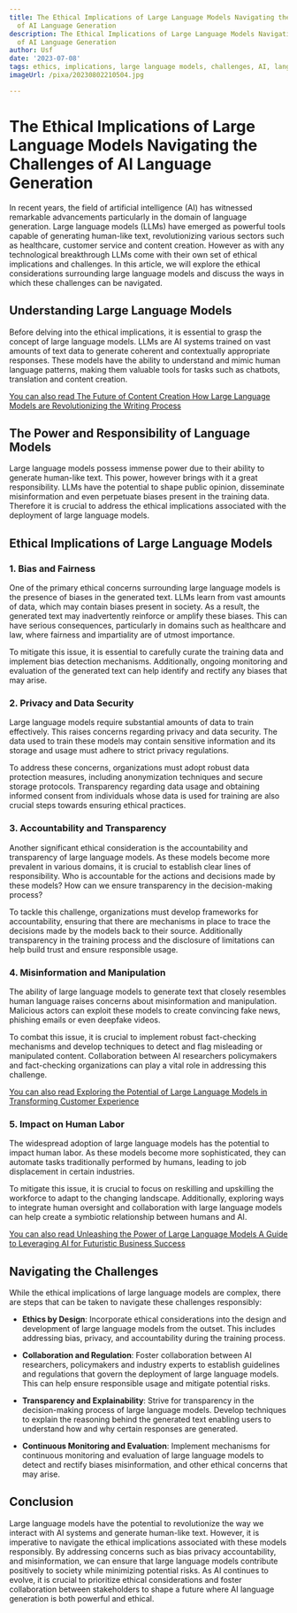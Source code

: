 ```yaml
---
title: The Ethical Implications of Large Language Models Navigating the Challenges
  of AI Language Generation
description: The Ethical Implications of Large Language Models Navigating the Challenges
  of AI Language Generation
author: Usf
date: '2023-07-08'
tags: ethics, implications, large language models, challenges, AI, language generation
imageUrl: /pixa/20230802210504.jpg

---
```

# The Ethical Implications of Large Language Models Navigating the Challenges of AI  Language  Generation

In recent years, the field of artificial intelligence (AI) has witnessed remarkable advancements particularly in the domain of language generation.  Large language models (LLMs) have  emerged as powerful tools capable of generating  human-like text, revolutionizing various sectors such as healthcare, customer service and content creation. However as with any technological breakthrough LLMs come with their own set of ethical  implications and  challenges. In this article, we will explore the ethical considerations surrounding large language models and discuss  the ways in which these  challenges can  be  navigated.

## Understanding Large Language Models

Before  delving into the ethical implications, it  is essential  to grasp the concept of large language models. LLMs are  AI systems trained on vast  amounts of text data to generate coherent and contextually appropriate responses. These models have the ability to understand and mimic human language patterns, making them valuable tools for tasks such as chatbots, translation and content  creation.

[You can also read The Future  of Content Creation How Large Language Models are Revolutionizing the Writing Process](The%20Future%20of%20Content%20Creation%20How%20Large%20Language%20Models%20are%20Revolutionizing%20the%20Writing%20Process)


## The  Power and Responsibility  of Language Models

Large language models possess immense power due to their ability to generate human-like  text. This  power, however brings with it a great responsibility.  LLMs have the potential to shape public  opinion, disseminate misinformation and even perpetuate biases present in the  training data. Therefore it is crucial to address the ethical implications associated with the deployment of large language  models.

## Ethical Implications of  Large Language Models

### 1. Bias and Fairness

One of the primary ethical concerns surrounding large language models is the presence of biases in  the generated text. LLMs learn  from vast amounts of data, which may contain biases present in society.  As a result, the generated text may  inadvertently reinforce or amplify  these biases. This can have serious consequences,  particularly in domains such as healthcare and law, where fairness and impartiality are of utmost importance.

To mitigate this issue, it is essential to carefully curate the training data and implement bias detection  mechanisms. Additionally, ongoing monitoring and evaluation of the generated text can  help  identify and rectify any biases that may arise.

### 2. Privacy and Data Security

Large  language models require substantial amounts of  data to train effectively. This raises concerns regarding privacy and data security. The data  used to train  these models may  contain sensitive  information  and its storage and usage must adhere to strict privacy regulations.

To address these concerns, organizations  must adopt  robust data protection measures, including anonymization techniques and secure storage protocols. Transparency regarding data usage and obtaining informed consent from individuals whose  data is used for  training are also crucial steps towards ensuring ethical practices.

### 3. Accountability and  Transparency

Another  significant  ethical consideration  is the accountability and transparency  of large language models. As these models become  more prevalent in various domains, it is crucial to  establish clear lines of responsibility. Who is accountable for the actions and decisions made by these models? How can we ensure transparency in the decision-making process?

To tackle this challenge, organizations must develop  frameworks for accountability, ensuring that there are mechanisms in place to trace the decisions made by the models back to their source. Additionally transparency in the training  process and the disclosure of limitations can help build  trust and ensure responsible usage.

### 4. Misinformation and  Manipulation

The ability of large language models to generate text  that closely resembles human language raises concerns about misinformation and  manipulation. Malicious actors can exploit these models to create convincing fake news, phishing  emails or even  deepfake videos.

To combat  this issue, it is crucial to  implement robust fact-checking mechanisms and develop techniques to detect and flag misleading or manipulated content. Collaboration between AI researchers policymakers and fact-checking organizations can play a vital role  in addressing this challenge.

[You can also read Exploring the Potential of Large  Language Models in Transforming Customer Experience](Exploring%20the%20Potential%20of%20Large%20Language%20Models%20in%20Transforming%20Customer%20Experience)


### 5. Impact on Human Labor

The widespread  adoption of large language  models has the potential to impact  human labor. As these models become more sophisticated, they can automate tasks traditionally  performed by humans, leading to job displacement in certain industries.

To mitigate this  issue, it is crucial to focus on reskilling and upskilling the workforce to  adapt to the changing landscape. Additionally, exploring ways to integrate human oversight and collaboration with large language models  can help create a symbiotic relationship between humans and AI.

[You  can also read Unleashing the Power of Large Language Models A Guide to Leveraging AI for Futuristic Business  Success](Unleashing%20the%20Power%20of%20Large%20Language%20Models%20A%20Guide%20to%20Leveraging%20AI%20for%20Futuristic%20Business%20Success)


## Navigating the Challenges

While the ethical  implications of large language models are complex, there are steps that can be taken  to navigate these challenges responsibly:

- **Ethics by Design**:  Incorporate ethical considerations into  the design and development of large language  models from the outset. This includes addressing bias, privacy, and accountability during the training  process.

- **Collaboration and Regulation**:  Foster  collaboration between AI researchers, policymakers and industry experts to establish guidelines and regulations that govern the deployment of large language models. This can help ensure responsible usage and mitigate potential risks.

- **Transparency and Explainability**: Strive for transparency in the decision-making process of large language models. Develop techniques to explain the reasoning behind the generated text enabling users  to understand how and why certain responses are generated.

-  **Continuous Monitoring and Evaluation**: Implement mechanisms for continuous monitoring and evaluation of large language  models to detect and rectify biases  misinformation, and other ethical concerns that may arise.

## Conclusion

Large language  models have the potential  to revolutionize the  way  we interact  with AI systems and generate  human-like text. However, it is imperative to navigate the ethical implications associated with these models responsibly. By addressing concerns such as bias privacy accountability, and misinformation, we can  ensure that large language models contribute positively to society while minimizing potential risks. As AI continues to evolve, it is crucial to prioritize ethical  considerations and foster collaboration  between stakeholders to shape a future where AI language  generation is both powerful and ethical.